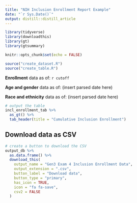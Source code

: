 ```yaml
---
title: "NIH Inclusion Enrollment Report Example"
date: "`r Sys.Date()`"
output: distill::distill_article
---
```


```r
library(tidyverse)
library(downloadthis)
library(gt)
library(gtsummary)

knitr::opts_chunk$set(echo = FALSE)

source("create_dataset.R")
source("create_table.R")
```

**Enrollment** data as of: `r cutoff`

**Age and gender** data as of: (insert parsed date here)

**Race and ethnicity** data as of: (insert parsed date here) 

```r
# output the table
incl_enrollment_tab %>% 
  as_gt() %>% 
  tab_header(title = "Cumulative Inclusion Enrollment")
```

## Download data as CSV

```r
# create a button to download the CSV
output_db %>% 
  as.data.frame() %>% 
  download_this(
    output_name = "Gen3 Exam 4 Inclusion Enrollment Data",
    output_extension = ".csv",
    button_label = "Download data",
    button_type = "primary",
    has_icon = TRUE,
    icon = "fa fa-save",
    csv2 = FALSE
  )
```
